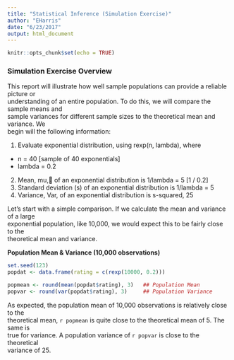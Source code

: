 ```yaml
---
title: "Statistical Inference (Simulation Exercise)"
author: "EHarris"
date: "6/23/2017"
output: html_document
---
```


```r
knitr::opts_chunk$set(echo = TRUE)
```

### Simulation Exercise Overview
This report will illustrate how well sample populations can provide a reliable picture or  
understanding of an entire population.  To do this, we will compare the sample means and  
sample variances for different sample sizes to the theoretical mean and variance.  We  
begin will the following information:

1. Evaluate exponential distribution, using rexp(n, lambda), where  
+ n = 40 [sample of 40 exponentials]  
+ lambda = 0.2  
2. Mean, mu, of an exponential distribution is 1/lambda = 5 [1 / 0.2]  
3. Standard deviation (s) of an exponential distribution is 1/lambda = 5  
4. Variance, Var, of an exponential distribution is s-squared, 25  

Let's start with a simple comparison.  If we calculate the mean and variance of a large  
exponential population, like 10,000, we would expect this to be fairly close to the  
theoretical mean and variance.

**Population Mean & Variance (10,000 observations)** 
```r
set.seed(123)
popdat <- data.frame(rating = c(rexp(10000, 0.2)))

popmean <- round(mean(popdat$rating), 3)   ## Population Mean  
popvar <- round(var(popdat$rating), 3)     ## Population Variance
```

As expected, the population mean of 10,000 observations is relatively close to the  
theoretical mean, `r popmean` is quite close to the theoretical mean of 5.  The same is  
true for variance.  A population variance of `r popvar` is close to the theoretical  
variance of 25.


